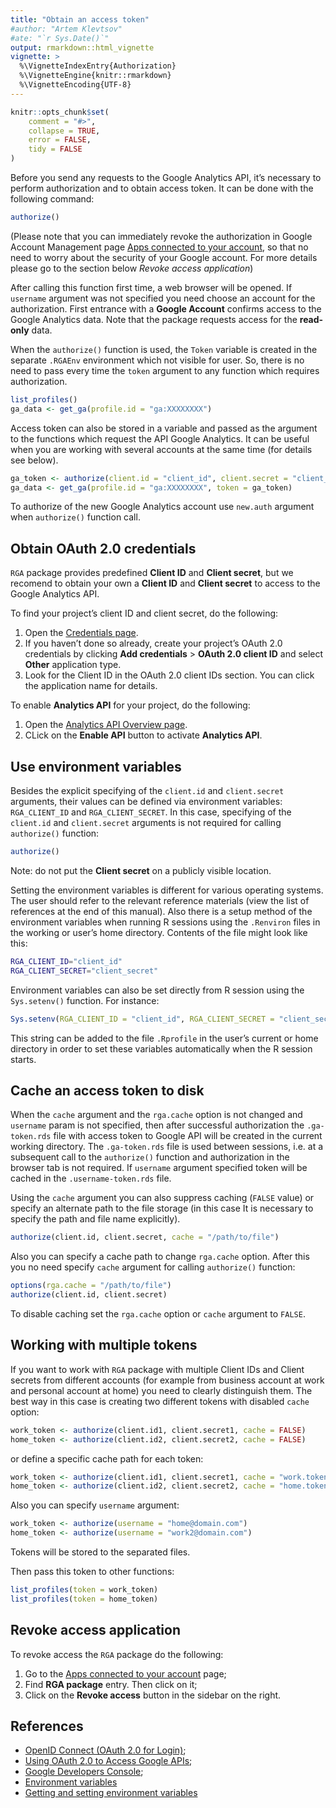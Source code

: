 ```yaml
---
title: "Obtain an access token"
#author: "Artem Klevtsov"
#ate: "`r Sys.Date()`"
output: rmarkdown::html_vignette
vignette: >
  %\VignetteIndexEntry{Authorization}
  %\VignetteEngine{knitr::rmarkdown}
  %\VignetteEncoding{UTF-8}
---
```


```r
knitr::opts_chunk$set(
    comment = "#>",
    collapse = TRUE,
    error = FALSE,
    tidy = FALSE
)
```

Before you send any requests to the Google Analytics API, it's necessary to perform authorization and to obtain access token. It can be done with the following command:

```r
authorize()
```
(Please note that you can immediately revoke the authorization in Google Account Management page [Apps connected to your account](https://security.google.com/settings/security/permissions), so that no need to worry about the security of your Google account. For more details please go to the section below *Revoke access application*)

After calling this function first time, a web browser will be opened. If `username` argument was not specified you need choose an account for the authorization. First entrance with a **Google Account** confirms access to the Google Analytics data. Note that the package requests access for the **read-only** data.

When the `authorize()` function is used, the `Token` variable is created in the separate `.RGAEnv` environment which not visible for user. So, there is no need to pass every time the `token` argument to any function which requires authorization.

```r
list_profiles()
ga_data <- get_ga(profile.id = "ga:XXXXXXXX")
```

Access token can also be stored in a variable and passed as the argument to the functions which request the API Google Analytics. It can be useful when you are working with several accounts at the same time (for details see below).

```r
ga_token <- authorize(client.id = "client_id", client.secret = "client_secret")
ga_data <- get_ga(profile.id = "ga:XXXXXXXX", token = ga_token)
```

To authorize of the new Google Analytics account use `new.auth` argument when `authorize()` function call.

## Obtain OAuth 2.0 credentials

`RGA` package provides predefined **Client ID** and **Client secret**, but we recomend to obtain your own a **Client ID** and **Client secret** to access to the Google Analytics API.

To find your project's client ID and client secret, do the following:

1. Open the [Credentials page](https://console.developers.google.com/projectselector/apis/credentials).
2. If you haven't done so already, create your project's OAuth 2.0 credentials by clicking **Add credentials** > **OAuth 2.0 client ID** and select **Other** application type.
3. Look for the Client ID in the OAuth 2.0 client IDs section. You can click the application name for details.

To enable **Analytics API** for your project, do the following:

1. Open the [Analytics API Overview page](https://console.developers.google.com/projectselector/apis/api/analytics/overview).
2. CLick on the **Enable API** button to activate **Analytics API**.

## Use environment variables

Besides the explicit specifying of the `client.id` and `client.secret` arguments, their values can be defined via environment variables: `RGA_CLIENT_ID` and `RGA_CLIENT_SECRET`. In this case, specifying of the `client.id` and `client.secret` arguments is not required for calling `authorize()` function:

```r
authorize()
```

Note: do not put the **Client secret** on a publicly visible location.

Setting the environment variables is different for various operating systems. The user should refer to the relevant reference materials (view the list of references at the end of this manual). Also there is a setup method of the environment variables when running R sessions using the `.Renviron` files in the working or user's home directory. Contents of the file might look like this:

```bash
RGA_CLIENT_ID="client_id"
RGA_CLIENT_SECRET="client_secret"
```

Environment variables can also be set directly from R session using the `Sys.setenv()` function. For instance:

```r
Sys.setenv(RGA_CLIENT_ID = "client_id", RGA_CLIENT_SECRET = "client_secret")
```

This string can be added to the file `.Rprofile` in the user's current оr home directory in order to set these variables automatically when the R session starts.

## Cache an access token to disk

When the `cache` argument and the `rga.cache` option is not changed and `username` param is not specified, then after successful authorization the `.ga-token.rds` file with access token to Google API will be created in the current working directory. The `.ga-token.rds` file is used between sessions, i.e. at a subsequent call to the `authorize()`  function and authorization in the browser tab is not required. If `username` argument specified token will be cached in the `.username-token.rds` file.

Using the `cache` argument you can also suppress caching (`FALSE` value) or specify an alternate path to the file storage (in this case It is necessary to specify the path and file name explicitly).

```r
authorize(client.id, client.secret, cache = "/path/to/file")
```

Also you can specify a cache path to change `rga.cache` option. After this you no need specify `cache` argument for calling `authorize()` function:

```r
options(rga.cache = "/path/to/file")
authorize(client.id, client.secret)
```

To disable caching set the `rga.cache` option or `cache` argument to `FALSE`.

## Working with multiple tokens

If you want to work with `RGA` package with multiple Client IDs and Client secrets from different accounts (for example from business account at work and personal account at home) you need to clearly distinguish them. The best way in this case is creating two different tokens with disabled `cache` option:

```r
work_token <- authorize(client.id1, client.secret1, cache = FALSE)
home_token <- authorize(client.id2, client.secret2, cache = FALSE)
```

or define a specific cache path for each token:

```r
work_token <- authorize(client.id1, client.secret1, cache = "work.token")
home_token <- authorize(client.id2, client.secret2, cache = "home.token")
```

Also you can specify `username` argument:

```r
work_token <- authorize(username = "home@domain.com")
home_token <- authorize(username = "work2@domain.com")
```

Tokens will be stored to the separated files.

Then pass this token to other functions:

```r
list_profiles(token = work_token)
list_profiles(token = home_token)
```

## Revoke access application

To revoke access the `RGA` package do the following:

1. Go to the [Apps connected to your account](https://security.google.com/settings/security/permissions) page;
1. Find **RGA package** entry. Then click on it;
1. Click on the **Revoke access** button in the sidebar on the right.

## References

- [OpenID Connect (OAuth 2.0 for Login)](https://developers.google.com/accounts/docs/OpenIDConnect);
- [Using OAuth 2.0 to Access Google APIs](https://developers.google.com/accounts/docs/OAuth2);
- [Google Developers Console](https://console.developers.google.com/project);
- [Environment variables](https://en.wikipedia.org/w/index.php?title=Environment_variables)
- [Getting and setting environment variables](http://environmentvariables.org/Getting_and_setting_environment_variables)
